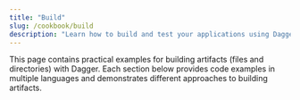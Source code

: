 ```yaml
---
title: "Build"
slug: /cookbook/build
description: "Learn how to build and test your applications using Dagger with practical examples."
---
```



This page contains practical examples for building artifacts (files and directories) with Dagger. Each section below provides code examples in multiple languages and demonstrates different approaches to building artifacts.

<MultiStageBuild />

<MatrixBuild />

<BuildMultiArch />

<BuildMultiArchCC />

<BuildImageFromDockerfile />

<BuildImageFromDockerfileContext />

<OciAnnotations />

<OciLabels />

<InvalidateCache />
